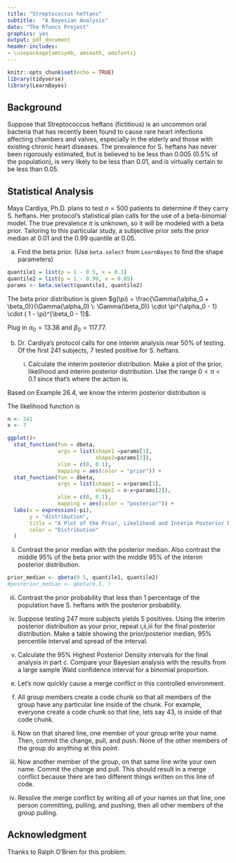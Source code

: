 ```yaml
---
title: "Streptococcus heftans"
subtitle:  "A Bayesian Analysis"
date: "The Rfuncs Project"
graphics: yes
output: pdf_document
header-includes: 
- \usepackage{amssymb, amsmath, amsfonts}
---
```


```r
knitr::opts_chunk$set(echo = TRUE)
library(tidyverse)
library(LearnBayes)
```

## Background

Suppose that Streptococcus heftans (fictitious) is an uncommon oral bacteria that has recently been found to cause rare heart infections affecting chambers and valves, especially in the elderly and those with existing chronic heart diseases. The prevalence for S. heftans has never been rigorously estimated, but is believed to be less than 0.005 (0.5% of the population), is very likely to be less than 0.01, and is virtually certain to be less than 0.05.

## Statistical Analysis

Maya Cardiya, Ph.D. plans to test $n=500$ patients to determine if they carry S. heftans. Her protocol's statistical plan calls for the use of a beta-binomial model. The true prevalence $\pi$ is unknown, so it will be modeled with a beta prior.  Tailoring to this particular study, a subjective prior sets the prior median at 0.01 and the 0.99 quantile at 0.05. 

a. Find the beta prior. (Use `beta.select` from `LearnBayes` to find the shape parameters)


```r
quantile1 = list(p = 1 - 0.5, x = 0.1)
quantile2 = list(p = 1 - 0.99, x = 0.05)
params <- beta.select(quantile1, quantile2)
```

The beta prior distribution is given $g(\pi) = \frac{\Gamma(\alpha_0 + \beta_0)}{\Gamma(\alpha_0) \: \Gamma(\beta_0)} \cdot \pi^{\alpha_0 - 1} \cdot ( 1 - \pi)^{\beta_0 - 1}$.

Plug in $\alpha_0 = 13.38$ and $\beta_0 = 117.77$.

\begin{align*}
g(\pi) &= \frac{\Gamma(\alpha_0 + \beta_0)}{\Gamma(\alpha_0) \: \Gamma(\beta_0)} \cdot \pi^{\alpha_0 - 1} \cdot ( 1 - \pi)^{\beta_0 - 1} \\
&= \frac{\Gamma(13.38 + 117.77)}{\Gamma(13.38) \: \Gamma(117.77)} \cdot \pi^{13.38 - 1} \cdot ( 1 - \pi)^{117.77 - 1} \\
&= \frac{\Gamma(131.15)}{\Gamma(13.38) \: \Gamma(117.77)} \cdot \pi^{12.38} \cdot ( 1 - \pi)^{116.77} \\
&= 8.046574\times 10^{18} \cdot \pi^{12.38} \cdot ( 1 - \pi)^{116.77} \\
\end{align*}

b. Dr. Cardiya's protocol calls for one interim analysis near 50\% of testing. Of the first 241 subjects, 7 tested positive for S. heftans. 

   i. Calculate the interim posterior distribution. Make a plot of the prior, likelihood and interim posterior distribution. Use the range $0 < \pi < 0.1$ since that's where the action is.
   
Based on Example 26.4, we know the interim posterior distribution is 

\begin{align*}
h(\pi_0 | x) &\sim Beta(x+ \alpha_0, n - x + \beta_0) \\
&\sim Beta(7 + 13.38, 241 - 7 + 117.77) \\
&\sim Beta(20.38, 351.77) \\
\end{align*}

The likelihood function is 

\begin{align*}
L(\pi) &= f(x_1) \cdot f(x_2) \cdot \dots f(x_500) \\
&= \\
\end{align*}

```r
n <- 241
x <- 7

ggplot()+
  stat_function(fun = dbeta,
                args = list(shape1 =params[1],
                            shape2=params[2]),
                xlim = c(0, 0.1),
                mapping = aes(color = "prior")) +
  stat_function(fun = dbeta,
                args = list(shape1 = x+params[1],
                            shape2 = n-x+params[2]),
                xlim = c(0, 0.1),
                mapping = aes(color = "posterior")) +
  labs(x = expression(~pi),
       y = "distribution",
       title = "A Plot of the Prior, Likelihood and Interim Posterior Distribution",
       color = "Distribution"
  )
```

   ii. Contrast the prior median with the posterior median. Also contrast the middle 95\% of the beta prior with the middle 95\% of the interim posterior distribution. 
```r
prior_median <- qbeta(0.5, quantile1, quantile2)
#posterior_median <- qbeta(0.5, )
```


   iii. Contrast the prior probability that less than 1 percentage of the population have S. heftans with the posterior probability. 

c. Suppose testing 247 more subjects yields 5 positives. Using the interim posterior distribution as your prior, repeat i,ii,iii for the final posterior distribution. Make a table showing the prior/posterior median, 95\% percentile interval and spread of the interval.


d. Calculate the 95\% Highest Posterior Density intervals for the final analysis in part c. Compare your Bayesian analysis with the results from a large sample Wald confidence interval for a binomial proportion.

e. Let's now quickly cause a merge conflict in this controlled environment.
  
  i. All group members create a code chunk so that all members of the group have any particular line inside of the chunk. For example, everyone create a code chunk so that line, lets say 43, is inside of that code chunk. 
  
  ii. Now on that shared line, one member of your group write your name. Then, commit the change, pull, and push. None of the other members of the group do anything at this point.
  
  iii. Now another member of the group, on that same line write your own name. Commit the change and pull. This should result in a merge conflict because there are two different things written on this line of code. 
  
  iv. Resolve the merge conflict by writing all of your names on that line, one person committing, pulling, and pushing, then all other members of the group pulling.

## Acknowledgment

Thanks to Ralph O'Brien for this problem.
